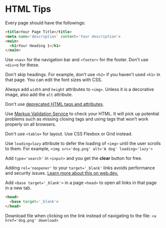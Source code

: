 
<Head title='HTML Tips' description='HTML Tips for beginners' />

# HTML Tips

Every page should have the followings:

```html
<title>Your Page Title</title>
<meta name='description' content='Your description'>
<main>
  <h1>Your Heading 1</h1>
</main>
```

Use `<nav>` for the navigation bar and `<footer>` for the footer. Don't use `<div>`s for these.

Don't skip headings. For example, don't use `<h2>` if you haven't used `<h1>` in that page. You can edit the font sizes with CSS.

Always add `width` and `height` attributes to `<img>`. Unless it is a decorative image, also add the `alt` attribute.

Don't use [deprecated HTML tags and attributes](https://www.geeksforgeeks.org/what-are-the-html-tags-that-deprecated-in-html5).

Use [Markup Validation Service](https://validator.w3.org) to check your HTML. It will pick up potential problems such as missing closing tags and using tags that won’t work properly on all browsers.

Don't use `<table>` for layout. Use CSS Flexbox or Grid instead.

Use `loading=lazy` attribute to defer the loading of `<img>` until the user scrolls to them. For example, `<img src='dog.png' alt='A dog' loading='lazy'>`

Add `type='search'` in `<input>` and you get the **clear** button for free.

Adding `rel='noopener'` to your `target='_blank'` links avoids performance and security issues. [Learn more about this on web.dev.](https://web.dev/external-anchors-use-rel-noopener)

Add `<base target='_blank'>` in a page `<head>` to open all links in that page in a new tab.

```html
<head>
  <base target='_blank'>
</head>
```

Download file when clicking on the link instead of navigating to the file: `<a href='dog.png' download>`

